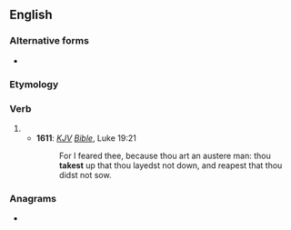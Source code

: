 ==English==

===Alternative forms===
* {{l|en|tak'st}} {{qualifier|obsolete}}

===Etymology===
{{suffix|en|take|est|nocat=1}}

===Verb===
{{head|en|verb form}}

# {{en-archaic second-person singular of|take}}
#* '''1611''': ''[[KJV]] [[Bible]]'', Luke 19:21
#*: For I feared thee, because thou art an austere man: thou '''takest''' up that thou layedst not down, and reapest that thou didst not sow.

===Anagrams===
* {{anagrams|en|a=aekstt|K-State}}